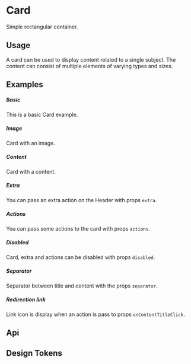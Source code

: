 
<Meta of={KitCardStories} />

# Card

Simple rectangular container.

## Usage

A card can be used to display content related to a single subject. The content can consist of multiple elements of varying types and sizes.

## Examples

##### Basic
This is a basic Card example.

<CustomCanvas content={Examples.Basic} source={Sources.Basic} id="template-basic"/>

##### Image
Card with an image.

<CustomCanvas content={Examples.WithImage} source={Sources.WithImage} id="template-with-image"/>

##### Content
Card with a content.

<CustomCanvas content={Examples.WithContent} source={Sources.WithContent} id="template-with-content"/>

##### Extra
You can pass an extra action on the Header with props `extra`.

<CustomCanvas content={Examples.Extra} source={Sources.Extra} id="template-extra"/>

##### Actions
You can pass some actions to the card with props `actions`.

<CustomCanvas content={Examples.Actions} source={Sources.Actions} id="template-actions"/>

##### Disabled
Card, extra and actions can be disabled with props `disabled`.

<CustomCanvas content={Examples.Disabled} source={Sources.Disabled} id="template-disabled"/>

##### Separator
Separator between title and content with the props `separator`.

<CustomCanvas content={Examples.Separator} source={Sources.Separator} id="template-separator"/>

##### Redirection link
Link icon is display when an action is pass to props `onContentTitleClick`.

<CustomCanvas content={Examples.Link} source={Sources.Link} id="template-link"/>

## Api

<Canvas of={KitCardStories.Api} />

<Controls of={KitCardStories.Api} />


## Design Tokens

<DesignTokens path="components.Card" tokens={fields?.components?.Card} />